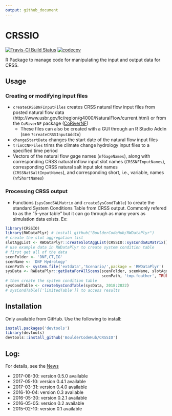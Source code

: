 ```yaml
---
output: github_document
---
```


<!-- README.md is generated from README.Rmd. Please edit that file -->

# CRSSIO
[![Travis-CI Build Status](https://travis-ci.org/rabutler/CRSSIO.svg?branch=master)](https://travis-ci.org/rabutler/CRSSIO) [![codecov](https://codecov.io/gh/rabutler/CRSSIO/branch/master/graphs/badge.svg)](https://codecov.io/gh/rabutler/CRSSIO)

R Package to manage code for manipulating the input and output data for CRSS.

## Usage

### Creating or modifying input files

* `createCRSSDNFInputFiles` creates CRSS natural flow input files from posted natural flow data (http://www.usbr.gov/lc/region/g4000/NaturalFlow/current.html) or from the `CoRiverNF` package ([CoRiverNF](https://www.github.com/BoulderCodeHub/CoRiverNF))
  * These files can also be created with a GUI through an R Studio Addin (see `?createCRSSInputAddIn`)
* `changeStartDate` changes the start date of the natural flow input files
* `trimCCNFFiles` trims the climate change hydrology input files to a specified time period 
* Vectors of the natural flow gage names (`nfGageNames`), along with corresponding CRSS natural inflow input slot names (`CRSSNFInputNames`), corresponding CRSS natural salt input slot names (`CRSSNatSaltInputNames`), and corresponding short, i.e., variable, names (`nfShortNames`)

### Processing CRSS output

* Functions (`sysCondSALMatrix` and `createSysCondTable`) to create the standard System Conditions Table from CRSS output. Commonly refered to as the "5-year table" but it can go through as many years as simulation data exists. Ex:

```r
library(CRSSIO)
library(RWDataPlyr) # install_github("BoulderCodeHub/RWDataPlyr")
# create the slot aggregation list
slotAggList <- RWDataPlyr::createSlotAggList(CRSSIO::sysCondSALMatrix())
# use example data in RWDataPlyr to create system condition table
# first get all of the data
scenFolder <- 'DNF,CT,IG'
scenName <- 'DNF Hydrology'
scenPath <- system.file('extdata','Scenario/',package = 'RWDataPlyr')
sysData <- RWDataPlyr::getDataForAllScens(scenFolder, scenName, slotAggList,
                                          scenPath, 'tmp.feather', TRUE)
# then create the system condition table
sysCondTable <- createSysCondTable(sysData, 2018:2022)
# sysCondTable[['limitedTable']] to access results
```

## Installation

Only available from GitHub. Use the following to install:
```r
install.packages('devtools')
library(devtools)
devtools::install_github('BoulderCodeHub/CRSSIO')
```

## Log:

For details, see the [News](NEWS.md)

* 2017-08-30: version 0.5.0 available
* 2017-05-10: version 0.4.1 available
* 2017-03-31: version 0.4.0 available
* 2016-10-04: version 0.3 available
* 2016-05-30: version 0.2.1 available
* 2016-05-05: version 0.2 available
* 2015-02-10: version 0.1 available
